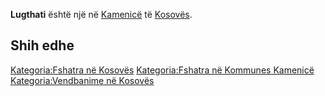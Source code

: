 {{Fshat në 
 | Emri                = Lugthati
 | EmriAlt                = 
 | NAME_SHORT_FORM=      
 | NAME_GENERIC=      
 | NAME_SORT_NAME_RO=      LUGTHATI
 | FULL_NAME_RO = Lugthati
 | FULL_NAME_ND_RO=Lugthati
 | SORT_NAME_RG=LUGTHATI
 | FULL_NAME_RG=Lugthati
 | FULL_NAME_ND_RG=Lugthati
 | SRP_NAME_SHORT_FORM=      
 | SRP_NAME_GENERIC=      
 | SRP_NAME_SORT_NAME_RO=      
 | SRP_FULL_NAME_RO = 
 | SRP_FULL_NAME_ND_RO=
 | SRP_SORT_NAME_RG=
 | SRP_FULL_NAME_RG=
 | SRP_FULL_NAME_ND_RG=
 | Emri (Rasa dhanore) = 
 | Figura              = 
 | Shteti              = Kosovo
 | Komuna              = Kamenicë
 | Kodi postar         = 
 | Sipërfaqja          = 

 | Popullsia           = 

 | Regj. i popullsisë  = 
 | Dend. e popullsisë  = 
 | Faqja zyrtare       = 
 <!--- Koordinatat ----> 
 | Gjerësia            = 42.734722
 | Gjatësia            = 20.509444
 | Lartësia            = 
}}
'''Lugthati''' është një [[]] në [[Kamenicë]] të [[Kosovës]].

<!-- == Gjeografia == -->
<!-- == Historia == -->
<!-- == Demografia == -->
== Shih edhe ==
{{Komuna Kamenicë}}
{{Kosovo-Administrata-Cung}}

[[Kategoria:Fshatra në Kosovës]]
[[Kategoria:Fshatra në Kommunes Kamenicë]]
[[Kategoria:Vendbanime në Kosovës]]